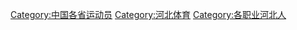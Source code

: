 [[Category:中国各省运动员|Category:中国各省运动员]]
[[Category:河北体育|Category:河北体育]]
[[Category:各职业河北人|Category:各职业河北人]]